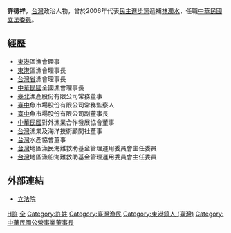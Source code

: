 '''許德祥'''，[[台灣|台灣]]政治人物，曾於2006年代表[[民主進步黨|民主進步黨]]遞補[[林濁水|林濁水]]，任職[[中華民國|中華民國]][[立法委員|立法委員]]。

==經歷==
*[[東港鎮_(臺灣)|東港]]區漁會理事
*[[東港鎮_(臺灣)|東港]]區漁會理事長
*[[台灣省|台灣省]]漁會理事長
*[[中華民國|中華民國]]全國漁會理事長
*[[臺北市|臺北]]漁產股份有限公司常務董事
*[[臺中市|臺中]]魚市場股份有限公司常務監察人
*[[臺中市|臺中]]魚市場股份有限公司副董事長
*[[中華民國|中華民國]]對外漁業合作發展協會董事
*[[台灣|台灣]]漁業及海洋技術顧問社董事
*[[台灣|台灣]]水產協會董事
*[[台灣|台灣]]地區漁民海難救助基金管理運用委員會主任委員
*[[台灣|台灣]]地區漁船海難救助基金管理運用委員會主任委員

==外部連結==
*[http://www.ly.gov.tw/ly/01_introduce/0103_leg/leg_main/leg_ver01_01.jsp?ItemNO=01030100&lgno=00230&stage=6 立法院] {{Wayback|url=http://www.ly.gov.tw/ly/01_introduce/0103_leg/leg_main/leg_ver01_01.jsp?ItemNO=01030100&lgno=00230&stage=6 |date=20071224162959 }}

{{中華民國第六屆立法委員}}
[[Category:第六屆立法院立法委員|H許]]
[[Category:民主進步黨籍立法委員|全]]
[[Category:許姓|Category:許姓]]
[[Category:臺灣漁民|Category:臺灣漁民]]
[[Category:東港鎮人_(臺灣)|Category:東港鎮人 (臺灣)]]
[[Category:中華民國公營事業董事長|Category:中華民國公營事業董事長]]

{{TW-poli-bio-stub}}